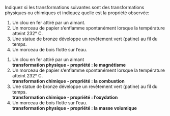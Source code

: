 ::: {.Exercise data-latex=""}

Indiquez si les transformations suivantes sont des transformations physiques ou chimiques et indiquez quelle est la propriété observée:

1. Un clou en fer attiré par un aimant.  
2. Un morceau de papier s'enflamme spontanément lorsque la température atteint 232° C.  
3. Une statue de bronze développe un revêtement vert (patine) au fil du temps.  
4. Un morceau de bois flotte sur l'eau.  

:::

::: {.Answer data-latex=""}

1. Un clou en fer attiré par un aimant  
  **transformation physique - propriété : le magnétisme**
2. Un morceau de papier s'enflamme spontanément lorsque la température atteint 232° C.  
  **transformation chimique - propriété : la combustion**
3. Une statue de bronze développe un revêtement vert (patine) au fil du temps.  
  **transformation chimique - propriété : l'oxydation**
4. Un morceau de bois flotte sur l'eau.  
  **transformation physique - propriété : la masse volumique**

:::
